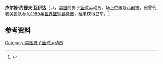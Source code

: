 {{Infobox basketball biography
| name            = 杰里·瓦伊达<br />Jerry Vayda
| image           = 
| image_size      = 
| caption         = 
| height_ft       = 6
| height_in       = 4
| weight_lb       = 200
| birth_date      = {{Birth date|1934|7|18}}
| birth_place     = {{USA}}[[新泽西州|新泽西州]][[貝永_(新澤西州)|贝永]]
| death_date      = {{death date and age|1978|2|16|1934|7|18}}
| death_place     = {{USA}}[[路易斯安那州|路易斯安那州]][[新奥尔良|新奥尔良]]
| nationality     = {{USA}}
| high_school     = {{tsl|en|St. Peter's Preparatory School||St. Peter's Prep}}<br>([[泽西市|泽西市]])
| college         = [[北卡罗来纳柏油脚跟男子篮球队|北卡罗来纳柏油脚跟男子篮球队]] (1952–1956)
| draft_year      = 1956
| career_start    = 
| career_end      = 
| career_number   = 
| career_position = [[小前锋|小前锋]]
| years1          = 
| team1           = 
| highlights      = 
*Second-team {{tsl|en|List of All-Atlantic Coast Conference men's basketball teams||All-ACC}} (1954) 
| medal_templates =
{{MedalSport | 男子[[篮球|篮球]]}}
{{MedalCountry | {{flagicon|USA}} }}
{{MedalCompetition | [[国际篮联篮球世界杯|国际篮联篮球世界杯]]}}
{{MedalSilver| [[1959年世界籃球錦標賽|1959 智利]] | }}
}}

'''杰尔姆·约瑟夫·瓦伊达'''（{{lang-en|Jerome Joseph Vayda}}，{{bd|1934年|7月18日|1978年|2月16日}}），[[美国|美国]]前男子[[篮球|篮球]]运动员，场上位置是[[小前锋|小前锋]]。他曾代表美国队参加[[1959年世界篮球锦标赛|1959年世界篮球锦标赛]]，结果获得亚军。<ref>{{Cite web |url=http://www.carolinaalumnireview.com/carolinaalumnireview/ur197804?pg=19#pg19|title=The University Report|date=1978-04 |website=Carolina alumni review|access-date=2018-02-28}}</ref>

== 参考资料 ==
{{reflist}}

{{美国人物小作品}}
{{1959年男篮世锦赛美国队阵容}}

{{Authority control}}
{{DEFAULTSORT:Vayda}}
[[Category:美国男子篮球运动员|Category:美国男子篮球运动员]]